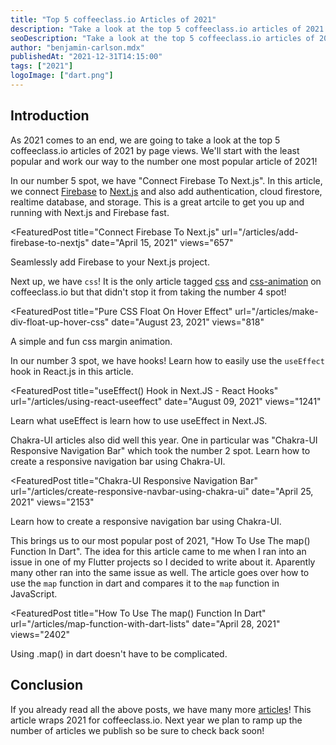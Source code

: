 ```yaml
---
title: "Top 5 coffeeclass.io Articles of 2021"
description: "Take a look at the top 5 coffeeclass.io articles of 2021 and see what others are interested in."
seoDescription: "Take a look at the top 5 coffeeclass.io articles of 2021 and see what others are interested in."
author: "benjamin-carlson.mdx"
publishedAt: "2021-12-31T14:15:00"
tags: ["2021"]
logoImage: ["dart.png"]
---
```


## Introduction

As 2021 comes to an end, we are going to take a look at the top 5 coffeeclass.io articles of 2021 by page views. We'll start with the least popular and work our way to the number one most popular article of 2021!

<Step number="5" title="Connect Firebase To Next.js" />

In our number 5 spot, we have "Connect Firebase To Next.js". In this article, we connect [Firebase](https://firebase.google.com) to [Next.js](https://nextjs.org) and also add authentication, cloud firestore, realtime database, and storage. This is a great artcile to get you up and running with Next.js and Firebase fast.

<FeaturedPost
  title="Connect Firebase To Next.js"
  url="/articles/add-firebase-to-nextjs"
  date="April 15, 2021"
  views="657"
>
  Seamlessly add Firebase to your Next.js project.
</FeaturedPost>

<Step number="4" title="Pure CSS Float On Hover Effect" />

Next up, we have `css`! It is the only article tagged [css](/tags/css) and [css-animation](/tags/css-animation) on coffeeclass.io but that didn't stop it from taking the number 4 spot!

<FeaturedPost
  title="Pure CSS Float On Hover Effect"
  url="/articles/make-div-float-up-hover-css"
  date="August 23, 2021"
  views="818"
>
  A simple and fun css margin animation.
</FeaturedPost>

<Step number="3" title="useEffect() Hook in Next.JS - React Hooks" />

In our number 3 spot, we have hooks! Learn how to easily use the `useEffect` hook in React.js in this article.

<FeaturedPost
  title="useEffect() Hook in Next.JS - React Hooks"
  url="/articles/using-react-useeffect"
  date="August 09, 2021"
  views="1241"
>
  Learn what useEffect is learn how to use useEffect in Next.JS.
</FeaturedPost>

<Step number="2" title="Chakra-UI Responsive Navigation Bar" />

Chakra-UI articles also did well this year. One in particular was "Chakra-UI Responsive Navigation Bar" which took the number 2 spot. Learn how to create a responsive navigation bar using Chakra-UI.

<FeaturedPost
  title="Chakra-UI Responsive Navigation Bar"
  url="/articles/create-responsive-navbar-using-chakra-ui"
  date="April 25, 2021"
  views="2153"
>
  Learn how to create a responsive navigation bar using Chakra-UI.
</FeaturedPost>

<Step number="1" title="How To Use The map() Function In Dart" />

This brings us to our most popular post of 2021, "How To Use The map() Function In Dart". The idea for this article came to me when I ran into an issue in one of my Flutter projects so I decided to write about it. Aparently many other ran into the same issue as well. The article goes over how to use the `map` function in dart and compares it to the `map` function in JavaScript.

<FeaturedPost
  title="How To Use The map() Function In Dart"
  url="/articles/map-function-with-dart-lists"
  date="April 28, 2021"
  views="2402"
>
  Using .map() in dart doesn't have to be complicated.
</FeaturedPost>

## Conclusion

If you already read all the above posts, we have many more [articles](/articles)! This article wraps 2021 for coffeeclass.io. Next year we plan to ramp up the number of articles we publish so be sure to check back soon!
